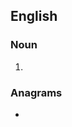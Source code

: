 {{also|Grabens}}
==English==

===Noun===
{{head|en|noun form}}

# {{plural of|en|graben}}

===Anagrams===
* {{anagrams|en|a=abegnrs|bangers}}